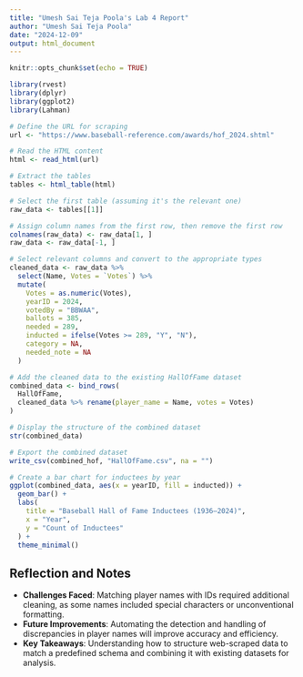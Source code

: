 ```yaml
---
title: "Umesh Sai Teja Poola's Lab 4 Report"
author: "Umesh Sai Teja Poola"
date: "2024-12-09"
output: html_document
---
```



```r
knitr::opts_chunk$set(echo = TRUE)

```

```r
library(rvest)
library(dplyr)
library(ggplot2)
library(Lahman)

```


```r

# Define the URL for scraping
url <- "https://www.baseball-reference.com/awards/hof_2024.shtml"

# Read the HTML content
html <- read_html(url)

# Extract the tables
tables <- html_table(html)

# Select the first table (assuming it's the relevant one)
raw_data <- tables[[1]]


```


```r
# Assign column names from the first row, then remove the first row
colnames(raw_data) <- raw_data[1, ]
raw_data <- raw_data[-1, ]

# Select relevant columns and convert to the appropriate types
cleaned_data <- raw_data %>%
  select(Name, Votes = `Votes`) %>%
  mutate(
    Votes = as.numeric(Votes),
    yearID = 2024,
    votedBy = "BBWAA",
    ballots = 385,
    needed = 289,
    inducted = ifelse(Votes >= 289, "Y", "N"),
    category = NA,
    needed_note = NA
  )

```

```r
# Add the cleaned data to the existing HallOfFame dataset
combined_data <- bind_rows(
  HallOfFame,
  cleaned_data %>% rename(player_name = Name, votes = Votes)
)


```

```r
# Display the structure of the combined dataset
str(combined_data)


```

``` r
# Export the combined dataset
write_csv(combined_hof, "HallOfFame.csv", na = "")

```

```r
# Create a bar chart for inductees by year
ggplot(combined_data, aes(x = yearID, fill = inducted)) +
  geom_bar() +
  labs(
    title = "Baseball Hall of Fame Inductees (1936–2024)",
    x = "Year",
    y = "Count of Inductees"
  ) +
  theme_minimal()


```

## Reflection and Notes

- **Challenges Faced**: Matching player names with IDs required additional cleaning, as some names included special characters or unconventional formatting.
- **Future Improvements**: Automating the detection and handling of discrepancies in player names will improve accuracy and efficiency.
- **Key Takeaways**: Understanding how to structure web-scraped data to match a predefined schema and combining it with existing datasets for analysis.

